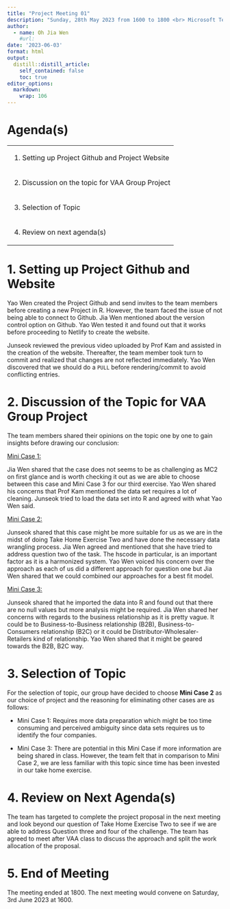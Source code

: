 ```yaml
---
title: "Project Meeting 01"
description: "Sunday, 28th May 2023 from 1600 to 1800 <br> Microsoft Team Meeting<br>"
author:
  - name: Oh Jia Wen
    #url: 
date: '2023-06-03'
format: html
output:
  distill::distill_article:
    self_contained: false
    toc: true
editor_options: 
  markdown: 
    wrap: 106
---
```


# Agenda(s)

+---------------------------------------------------------------------------+
| 1.  Setting up Project Github and Project Website                         |
+---------------------------------------------------------------------------+
| 2.  Discussion on the topic for VAA Group Project                         |
+---------------------------------------------------------------------------+
| 3.  Selection of Topic                                                    |
+---------------------------------------------------------------------------+
| 4.  Review on next agenda(s)                                              |
+---------------------------------------------------------------------------+

# 1. Setting up Project Github and Website

Yao Wen created the Project Github and send invites to the team members before creating a new Project in
R. However, the team faced the issue of not being able to connect to Github. Jia Wen mentioned about the
version control option on Github. Yao Wen tested it and found out that it works before proceeding to
Netlify to create the website.

Junseok reviewed the previous video uploaded by Prof Kam and assisted in the creation of the website.
Thereafter, the team member took turn to commit and realized that changes are not reflected immediately.
Yao Wen discovered that we should do a `PULL` before rendering/commit to avoid conflicting entries.

# 2. Discussion of the Topic for VAA Group Project

The team members shared their opinions on the topic one by one to gain insights before drawing our
conclusion:

[Mini Case 1:]{.underline}

Jia Wen shared that the case does not seems to be as challenging as MC2 on first glance and is worth
checking it out as we are able to choose between this case and Mini Case 3 for our third exercise. Yao Wen
shared his concerns that Prof Kam mentioned the data set requires a lot of cleaning. Junseok tried to load
the data set into R and agreed with what Yao Wen said.

[Mini Case 2:]{.underline}

Junseok shared that this case might be more suitable for us as we are in the midst of doing Take Home
Exercise Two and have done the necessary data wrangling process. Jia Wen agreed and mentioned that she
have tried to address question two of the task. The hscode in particular, is an important factor as it is
a harmonized system. Yao Wen voiced his concern over the approach as each of us did a different approach
for question one but Jia Wen shared that we could combined our approaches for a best fit model.

[Mini Case 3:]{.underline}

Junseok shared that he imported the data into R and found out that there are no null values but more
analysis might be required. Jia Wen shared her concerns with regards to the business relationship as it is
pretty vague. It could be to Business-to-Business relationship (B2B), Business-to-Consumers relationship
(B2C) or it could be Distributor-Wholesaler- Retailers kind of relationship. Yao Wen shared that it might
be geared towards the B2B, B2C way.

# 3. Selection of Topic

For the selection of topic, our group have decided to choose **Mini Case 2** as our choice of project and
the reasoning for eliminating other cases are as follows:

-   Mini Case 1: Requires more data preparation which might be too time consuming and perceived ambiguity
    since data sets requires us to identify the four companies.

-   Mini Case 3: There are potential in this Mini Case if more information are being shared in class.
    However, the team felt that in comparison to Mini Case 2, we are less familiar with this topic since
    time has been invested in our take home exercise.

# 4. Review on Next Agenda(s)

The team has targeted to complete the project proposal in the next meeting and look beyond our question of
Take Home Exercise Two to see if we are able to address Question three and four of the challenge. The team
has agreed to meet after VAA class to discuss the approach and split the work allocation of the proposal.

# 5. End of Meeting

The meeting ended at 1800. The next meeting would convene on Saturday, 3rd June 2023 at 1600.
